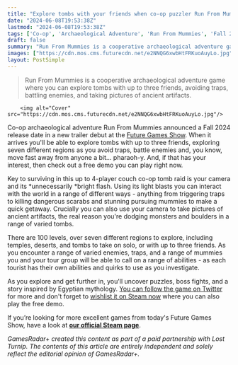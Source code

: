 ```yaml
---
title: "Explore tombs with your friends when co-op puzzler Run From Mummies launches this Fall"
date: "2024-06-08T19:53:38Z"
lastmod: "2024-06-08T19:53:38Z"
tags: ['Co-op', 'Archaeological Adventure', 'Run From Mummies', 'Fall 2024', 'Future Games Show', 'Couch Co-op', 'Camera', 'Artifacts', 'Levels', 'Traps', 'Mummies', 'Steam']
draft: false
summary: "Run From Mummies is a cooperative archaeological adventure game where you can explore tombs with up to three friends, avoiding traps, battling enemies, and taking pictures of ancient artifacts."
images: ["https://cdn.mos.cms.futurecdn.net/e2NNQG6xwbHtFRKuoAuyLo.jpg"]
layout: PostSimple
---
```

> Run From Mummies is a cooperative archaeological adventure game where you can explore tombs with up to three friends, avoiding traps, battling enemies, and taking pictures of ancient artifacts.


        <img alt="Cover" src="https://cdn.mos.cms.futurecdn.net/e2NNQG6xwbHtFRKuoAuyLo.jpg"/>
        
Co-op archaeological adventure Run From Mummies announced a Fall 2024 release date in a new trailer debut at the [Future Games Show](https://www.gamesradar.com/future-games-show/). When it arrives you'll be able to explore tombs with up to three friends, exploring seven different regions as you avoid traps, battle enemies and, you know, move fast away from anyone a bit... pharaoh-y. And, if that has your interest, then check out a free demo you can play right now.

Key to surviving in this up to 4-player couch co-op tomb raid is your camera and its *unnecessarily *bright flash. Using its light blasts you can interact with the world in a range of different ways - anything from triggering traps to killing dangerous scarabs and stunning pursuing mummies to make a quick getaway. Crucially you can also use your camera to take pictures of ancient artifacts, the real reason you're dodging monsters and boulders in a range of varied tombs. 

There are 100 levels, over seven different regions to explore, including temples, deserts, and tombs to take on solo, or with up to three friends. As you encounter a range of varied enemies, traps, and a range of mummies you and your tour group will be able to call on a range of abilities - as each tourist has their own abilities and quirks to use as you investigate. 

As you explore and get further in, you'll uncover puzzles, boss fights, and a story inspired by Egyptian mythology. [You can follow the game on Twitter](https://twitter.com/RunFromMummies) for more and don't forget to [wishlist it on Steam now](https://store.steampowered.com/app/2503180/Run_From_Mummies/) where you can also play the free demo. 

If you’re looking for more excellent games from today's Future Games Show, have a look at [<strong>our official Steam page</strong>](https://store.steampowered.com/sale/futuregamesshow).

*GamesRadar+ created this content as part of a paid partnership with Lost Turnip. The contents of this article are entirely independent and solely reflect the editorial opinion of GamesRadar+.*
        